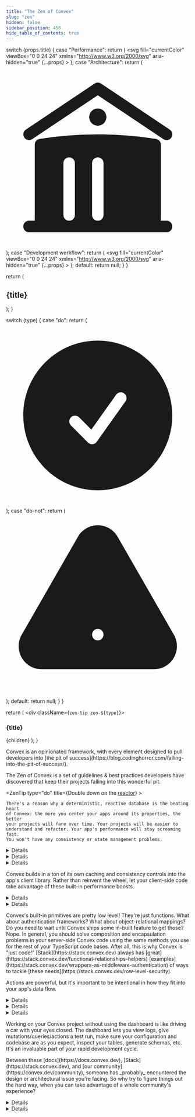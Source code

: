 ```yaml
---
title: "The Zen of Convex"
slug: "zen"
hidden: false
sidebar_position: 450
hide_table_of_contents: true
---
```


  switch (props.title) {
    case "Performance":
      return (
        <svg
          fill="currentColor"
          viewBox="0 0 24 24"
          xmlns="http://www.w3.org/2000/svg"
          aria-hidden="true"
          {...props}
        >
          <path
            clipRule="evenodd"
            fillRule="evenodd"
            d="M14.615 1.595a.75.75 0 01.359.852L12.982 9.75h7.268a.75.75 0 01.548 1.262l-10.5 11.25a.75.75 0 01-1.272-.71l1.992-7.302H3.75a.75.75 0 01-.548-1.262l10.5-11.25a.75.75 0 01.913-.143z"
          />
        </svg>
      );
    case "Architecture":
      return (
        <svg
          fill="currentColor"
          viewBox="0 0 24 24"
          xmlns="http://www.w3.org/2000/svg"
          aria-hidden="true"
        >
          <path d="M11.584 2.376a.75.75 0 01.832 0l9 6a.75.75 0 11-.832 1.248L12 3.901 3.416 9.624a.75.75 0 01-.832-1.248l9-6z" />
          <path
            clipRule="evenodd"
            fillRule="evenodd"
            d="M20.25 10.332v9.918H21a.75.75 0 010 1.5H3a.75.75 0 010-1.5h.75v-9.918a.75.75 0 01.634-.74A49.109 49.109 0 0112 9c2.59 0 5.134.202 7.616.592a.75.75 0 01.634.74zm-7.5 2.418a.75.75 0 00-1.5 0v6.75a.75.75 0 001.5 0v-6.75zm3-.75a.75.75 0 01.75.75v6.75a.75.75 0 01-1.5 0v-6.75a.75.75 0 01.75-.75zM9 12.75a.75.75 0 00-1.5 0v6.75a.75.75 0 001.5 0v-6.75z"
          />
          <path d="M12 7.875a1.125 1.125 0 100-2.25 1.125 1.125 0 000 2.25z" />
          //{" "}
        </svg>
      );
    case "Development workflow":
      return (
        <svg
          fill="currentColor"
          viewBox="0 0 24 24"
          xmlns="http://www.w3.org/2000/svg"
          aria-hidden="true"
          {...props}
        >
          <path
            clipRule="evenodd"
            fillRule="evenodd"
            d="M2.25 6a3 3 0 013-3h13.5a3 3 0 013 3v12a3 3 0 01-3 3H5.25a3 3 0 01-3-3V6zm3.97.97a.75.75 0 011.06 0l2.25 2.25a.75.75 0 010 1.06l-2.25 2.25a.75.75 0 01-1.06-1.06l1.72-1.72-1.72-1.72a.75.75 0 010-1.06zm4.28 4.28a.75.75 0 000 1.5h3a.75.75 0 000-1.5h-3z"
          />
        </svg>
      );
    default:
      return null;
  }
}

  return (
    <h2 className="zen-header">
      {title} <CategoryIcon title={title} />
    </h2>
  );
}

  switch (type) {
    case "do":
      return (
        <svg
          xmlns="http://www.w3.org/2000/svg"
          viewBox="0 0 24 24"
          fill="currentColor"
          className="w-6 h-6"
        >
          <path
            fillRule="evenodd"
            d="M2.25 12c0-5.385 4.365-9.75 9.75-9.75s9.75 4.365 9.75 9.75-4.365 9.75-9.75 9.75S2.25 17.385 2.25 12zm13.36-1.814a.75.75 0 10-1.22-.872l-3.236 4.53L9.53 12.22a.75.75 0 00-1.06 1.06l2.25 2.25a.75.75 0 001.14-.094l3.75-5.25z"
            clipRule="evenodd"
          />
        </svg>
      );
    case "do-not":
      return (
        <svg
          xmlns="http://www.w3.org/2000/svg"
          viewBox="0 0 24 24"
          fill="currentColor"
          className="w-6 h-6"
        >
          <path
            fillRule="evenodd"
            d="M9.401 3.003c1.155-2 4.043-2 5.197 0l7.355 12.748c1.154 2-.29 4.5-2.599 4.5H4.645c-2.309 0-3.752-2.5-2.598-4.5L9.4 3.003zM12 8.25a.75.75 0 01.75.75v3.75a.75.75 0 01-1.5 0V9a.75.75 0 01.75-.75zm0 8.25a.75.75 0 100-1.5.75.75 0 000 1.5z"
            clipRule="evenodd"
          />
        </svg>
      );
    default:
      return null;
  }
}

  return (
    <div className={`zen-tip zen-${type}`}>
      <h3>
        <TipIcon type={type} /> {title}
      </h3>
      {children}
    </div>
  );
}

<span className="convex-hero">
Convex is an opinionated framework, with every element designed to pull developers into
[the pit of success](https://blog.codinghorror.com/falling-into-the-pit-of-success/).

The Zen of Convex is a set of guidelines & best practices developers have
discovered that keep their projects falling into this wonderful pit.

</span>

<ZenHeader title="Performance" />

<ZenTip type="do" title={<span>Double down on the <a href="/tutorial/reactor">reactor</a></span>} >

    There's a reason why a deterministic, reactive database is the beating heart
    of Convex: the more you center your apps around its properties, the better
    your projects will fare over time. Your projects will be easier to
    understand and refactor. Your app's performance will stay screaming fast.
    You won't have any consistency or state management problems.

<Details summary="Use a query for nearly every app read">
  Queries are the reactive, automatically cacheable, consistent and resilient
  way to propagate data to your application and its jobs. With very few
  exceptions, every read operation in your app should happen via a query
  function.
</Details>

<Details summary="Keep reactor functions light & fast">
  In general, your mutations and queries should be working with less than a few
  hundred records and should aim to finish in less than 100ms. It's nearly
  impossible to maintain a snappy, responsive app if your synchronous
  transactions involve a lot more work than this.
</Details>

<Details summary="Use actions sparingly and incrementally">
  Actions are wonderful for batch jobs and/or integrating with outside services.
  They're very powerful, but they're slower, more expensive, and Convex provides
  a lot fewer guarantees about their behavior. So never use an action if a query
  or mutation will get the job done.
</Details>

</ZenTip>

<ZenTip type="do-not" title="Don't over-complicate client-side state management">

Convex builds in a ton of its own caching and consistency controls into the
app's client library. Rather than reinvent the wheel, let your client-side code
take advantage of these built-in performance boosts.

<Details summary="Let Convex handle caching & consistency">

You might be tempted to quickly build your own local cache or state aggregation
layer in Convex to sit between your components and your Convex functions. With
Convex, most of the time, you won't end up needing this. More often than not,
you can bind your components to Convex functions in pretty simple ways and
things will Just Work and be plenty fast.

</Details>

<Details summary="Be thoughtful about the return values of mutations">
  Mutation return values can be useful to trigger state changes in your app, but
  it's rarely a good idea to use them to set in-app state to update the UI. Let
  queries and the reactor do that.
</Details>

</ZenTip>

<ZenHeader title="Architecture" />

<ZenTip type="do" title='Create server-side frameworks using "just code"'>
  <p>
    Convex's built-in primitives are pretty low level! They're just functions.
    What about authentication frameworks? What about object-relational mappings?
    Do you need to wait until Convex ships some in-built feature to get those?
    Nope. In general, you should solve composition and encapsulation problems in
    your server-side Convex code using the same methods you use for the rest of
    your TypeScript code bases. After all, this is why Convex is "just code!"
    [Stack](https://stack.convex.dev) always has
    [great](https://stack.convex.dev/functional-relationships-helpers)
    [examples](https://stack.convex.dev/wrappers-as-middleware-authentication)
    of ways to tackle [these
    needs](https://stack.convex.dev/row-level-security).
  </p>
</ZenTip>

<ZenTip type="do-not" title="Don't misuse actions" >

Actions are powerful, but it's important to be intentional in how they fit into
your app's data flow.

<Details summary="Don't invoke actions directly from your app">
  In general, it's an anti-pattern to call actions from the browser. Usually,
  actions are running on some dependent record that should be living in a Convex
  table. So it's best trigger actions by invoking a mutation that both _writes_
  that dependent record and _schedules_ the subsequent action to run in the
  background.
</Details>

<Details summary="Don't think 'background jobs', think 'workflow'">
   When actions are involved, it's useful to write chains of effects and
   mutations, such as:

action code &rarr; mutation &rarr; more action code &rarr; mutation.

Then apps or other jobs can follow along with queries.

</Details>

<Details summary="Record progress one step at a time">
  While actions _could_ work with thousands of records and call dozens of APIs,
  it's normally best to do smaller batches of work and/or to perform individual
  transformations with outside services. Then record your progress with a
  mutation, of course. Using this pattern makes it easy to debug issues, resume
  partial jobs, and report incremental progress in your app's UI.
</Details>

</ZenTip>

<ZenHeader title="Development workflow" />

<ZenTip type="do" title="Keep the dashboard by your side">
  <p>
    Working on your Convex project without using the dashboard is like driving a
    car with your eyes closed. The dashboard lets you view logs, give
    mutations/queries/actions a test run, make sure your configuration and
    codebase are as you expect, inspect your tables, generate schemas, etc. It's
    an invaluable part of your rapid development cycle.
  </p>
</ZenTip>

<ZenTip type="do-not" title="Don't go it alone" >

  <p>
    Between these [docs](https://docs.convex.dev),
    [Stack](https://stack.convex.dev), and [our
    community](https://convex.dev/community), someone has _probably_ encountered
    the design or architectural issue you're facing. So why try to figure things out the hard way, when you can take advantage of a whole community's experience?
   </p>
  
  <Details summary="Leverage Convex developer search">
  With so many great resources from the Convex team & community, it can be hard to know where to look first. If you want a quick way to
    search across all of these, [we have a portal for
    that](https://search.convex.dev)!
  </Details>
   
  <Details summary="Join the Convex community">
  Whether you're stuck on a tricky use case, you have a question or feature request for the Convex team, or you're excited to share the amazing app(s) you've built and help others learn, the Convex community is there for you! Join the party on [Discord](https://convex.dev/community).
  </Details>
</ZenTip>
